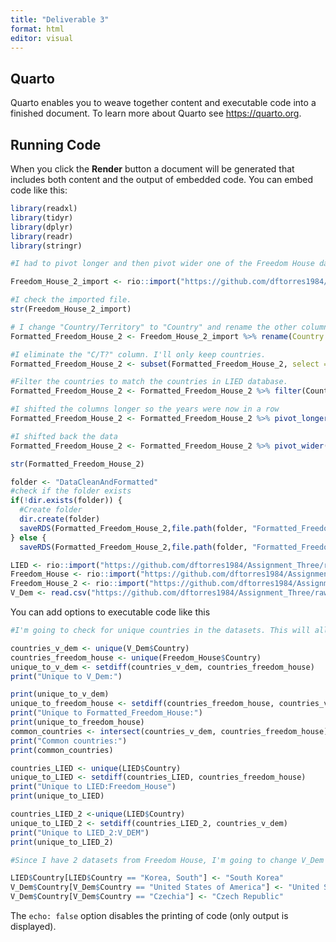 ```yaml
---
title: "Deliverable 3"
format: html
editor: visual
---
```


## Quarto

Quarto enables you to weave together content and executable code into a finished document. To learn more about Quarto see <https://quarto.org>.

## Running Code

When you click the **Render** button a document will be generated that includes both content and the output of embedded code. You can embed code like this:

```r
library(readxl)
library(tidyr)
library(dplyr)
library(readr)
library(stringr) 
```

```r
#I had to pivot longer and then pivot wider one of the Freedom House datasets because the Years were across the columns instead of in one column so I incorporated part of Deliverable 2 into Deliverable 3 

Freedom_House_2_import <- rio::import("https://github.com/dftorres1984/Assignment_Two/raw/refs/heads/main/DataCleanAndFormatted/Clean_Freedom_House_2.csv")

#I check the imported file.  
str(Freedom_House_2_import)

# I change "Country/Territory" to "Country" and rename the other columns include with the correct year. 
Formatted_Freedom_House_2 <- Freedom_House_2_import %>% rename(Country = "Country/Territory", `Political Rights_2003` = `FIW03 PR`, `Political Rights_2004` = `FIW04 PR`, `Political Rights_2005` = `FIW05 PR`, `Civil Liberties_2003` = `FIW03 CL`, `Civil Liberties_2004` = `FIW04 CL`, `Civil Liberties_2005` = `FIW05 CL`, `Total Score_2003` = `FIW03 Total`, `Total Score_2004` = `FIW04 Total`, `Total Score_2005` = `FIW05 Total`)

#I eliminate the "C/T?" column. I'll only keep countries.  
Formatted_Freedom_House_2 <- subset(Formatted_Freedom_House_2, select = -`C/T?`)

#Filter the countries to match the countries in LIED database.  
Formatted_Freedom_House_2 <- Formatted_Freedom_House_2 %>% filter(Country %in% c("Greece", "Italy", "Austria", "United States", "South Korea", "Portugal", "Japan", "Belgium", "Czech Republic", "Spain", "United Kingdom", "Canada", "France", "Iceland", "Australia", "Germany", "Netherlands", "Ireland", "Finland", "Switzerland", "New Zealand", "Denmark", "Sweden", "Norway", "Hungary", "Poland", "Slovakia", "Estonia", "Latvia", "Lithuania", "Slovenia", "Cyprus", "Malta", "Bulgaria", "Romania", "Croatia"))

#I shifted the columns longer so the years were now in a row
Formatted_Freedom_House_2 <- Formatted_Freedom_House_2 %>% pivot_longer( cols = !Country, names_to = c("Variable", "Year"), names_sep = "_", values_to = "Data")

#I shifted back the data 
Formatted_Freedom_House_2 <- Formatted_Freedom_House_2 %>% pivot_wider(names_from = c(Variable), values_from = Data)

str(Formatted_Freedom_House_2)

folder <- "DataCleanAndFormatted"
#check if the folder exists 
if(!dir.exists(folder)) {
  #Create folder 
  dir.create(folder)
  saveRDS(Formatted_Freedom_House_2,file.path(folder, "Formatted_Freedom_House_2.RDS"))
} else {
  saveRDS(Formatted_Freedom_House_2,file.path(folder, "Formatted_Freedom_House_2.RDS"))}
```

```r
LIED <- rio::import("https://github.com/dftorres1984/Assignment_Three/raw/refs/heads/main/DataCleanAndFormatted/Formatted_LIED.RDS")
Freedom_House <- rio::import("https://github.com/dftorres1984/Assignment_Three/raw/refs/heads/main/DataCleanAndFormatted/Formatted_Freedom_House.RDS")
Freedom_House_2 <- rio::import("https://github.com/dftorres1984/Assignment_Three/raw/refs/heads/main/DataCleanAndFormatted/Formatted_Freedom_House_2.RDS")
V_Dem <- read.csv("https://github.com/dftorres1984/Assignment_Three/raw/refs/heads/main/DataCleanAndFormatted/Formatted_V_Dem.RDS")
```

You can add options to executable code like this

```r
#I'm going to check for unique countries in the datasets. This will allow to compare the country names in two datasets, which allows me to determine which countries are missing  or spelled differently. 

countries_v_dem <- unique(V_Dem$Country)
countries_freedom_house <- unique(Freedom_House$Country)
unique_to_v_dem <- setdiff(countries_v_dem, countries_freedom_house)
print("Unique to V_Dem:")

print(unique_to_v_dem)
unique_to_freedom_house <- setdiff(countries_freedom_house, countries_v_dem)
print("Unique to Formatted_Freedom_House:")
print(unique_to_freedom_house)
common_countries <- intersect(countries_v_dem, countries_freedom_house)
print("Common countries:")
print(common_countries)

countries_LIED <- unique(LIED$Country)
unique_to_LIED <- setdiff(countries_LIED, countries_freedom_house)
print("Unique to LIED:Freedom_House")
print(unique_to_LIED)

countries_LIED_2 <-unique(LIED$Country)
unique_to_LIED_2 <- setdiff(countries_LIED_2, countries_v_dem)
print("Unique to LIED_2:V_DEM")
print(unique_to_LIED_2)

#Since I have 2 datasets from Freedom House, I'm going to change V_Dem's "United States of America" and "Czechia" to "United States" and "Czech Republic." And I'm going to change LIED's from "Korea, South" to "South Korea" to match the Freedom House datasets. This will allow for cleaner merge process.    

LIED$Country[LIED$Country == "Korea, South"] <- "South Korea" 
V_Dem$Country[V_Dem$Country == "United States of America"] <- "United States"
V_Dem$Country[V_Dem$Country == "Czechia"] <- "Czech Republic" 
```

The `echo: false` option disables the printing of code (only output is displayed).
